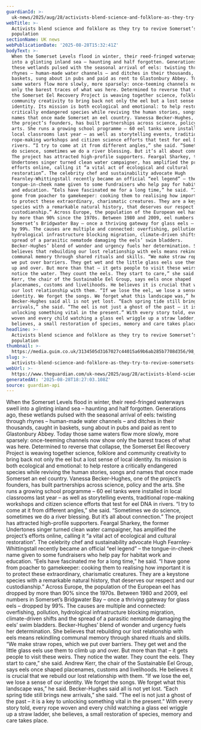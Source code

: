 ```yaml
---
guardianId: >-
  uk-news/2025/aug/28/activists-blend-science-and-folklore-as-they-try-to-revive-somersets-eel-population
webTitle: >-
  Activists blend science and folklore as they try to revive Somerset’s eel
  population
sectionName: UK news
webPublicationDate: '2025-08-28T15:32:41Z'
bodyText: >-
  When the Somerset Levels flood in winter, their reed-fringed waterways swell
  into a glinting inland sea – haunting and half forgotten. Generations ago,
  these wetlands pulsed with the seasonal arrival of eels: twisting through
  rhynes – human-made water channels – and ditches in their thousands, caught in
  baskets, sung about in pubs and paid as rent to Glastonbury Abbey. Today those
  same waters flow more slowly, more sparsely: once-teeming channels now show
  only the barest traces of what was here. Determined to reverse that collapse,
  the Somerset Eel Recovery Project is weaving together science, folklore and
  community creativity to bring back not only the eel but a lost sense of local
  identity. Its mission is both ecological and emotional: to help restore a
  critically endangered species while reviving the human stories, songs and
  names that once made Somerset an eel country. Vanessa Becker-Hughes, one of
  the project’s founders, has built partnerships across science, policy and the
  arts. She runs a growing school programme – 60 eel tanks were installed in
  local classrooms last year – as well as storytelling events, traditional
  rope-making workshops and citizen science efforts that test for eel DNA in
  rivers. “I try to come at it from different angles,” she said. “Sometimes we
  do science, sometimes we do a river blessing. But it’s all about connection.”
  The project has attracted high-profile supporters. Feargal Sharkey, the former
  Undertones singer turned clean water campaigner, has amplified the project’s
  efforts online, calling it “a vital act of ecological and cultural
  restoration”. The celebrity chef and sustainability advocate Hugh
  Fearnley-Whittingstall recently became an official “eel legend” – the
  tongue-in-cheek name given to some fundraisers who help pay for habitat work
  and education. “Eels have fascinated me for a long time,” he said. “I have
  gone from poacher to gamekeeper: cooking them to realising how important it is
  to protect these extraordinary, charismatic creatures. They are a keystone
  species with a remarkable natural history, that deserves our respect and our
  custodianship.” Across Europe, the population of the European eel has dropped
  by more than 90% since the 1970s. Between 1980 and 2009, eel numbers in
  Somerset’s Bridgwater Bay – once a thriving gateway for glass eels – dropped
  by 99%. The causes are multiple and connected: overfishing, pollution,
  hydrological infrastructure blocking migration, climate-driven shifts and the
  spread of a parasitic nematode damaging the eels’ swim bladders.
  Becker-Hughes’ blend of wonder and urgency fuels her determination. She
  believes that rebuilding our lost relationship with eels means rekindling
  communal memory through shared rituals and skills. “We make straw ropes, which
  we put over barriers. They get wet and the little glass eels use them to climb
  up and over. But more than that – it gets people to visit these weirs. They
  notice the water. They count the eels. They start to care,” she said. Andrew
  Kerr, the chair of the Sustainable Eel Group, says eels once shaped
  placenames, customs and livelihoods. He believes it is crucial that we rebuild
  our lost relationship with them. “If we lose the eel, we lose a sense of our
  identity. We forget the songs. We forget what this landscape was,” he said.
  Becker-Hughes said all is not yet lost. “Each spring tide still brings new
  arrivals,” she said. “The eel is not just a ghost of the past – it is a key to
  unlocking something vital in the present.” With every story told, every rope
  woven and every child watching a glass eel wriggle up a straw ladder, she
  believes, a small restoration of species, memory and care takes place.
headline: >-
  Activists blend science and folklore as they try to revive Somerset’s eel
  population
thumbnail: >-
  https://media.guim.co.uk/3134505d3167027c44015a69b6ab285b7708d356/98_0_464_371/464.jpg
slug: >-
  activists-blend-science-and-folklore-as-they-try-to-revive-somersets-eel-population
webUrl: >-
  https://www.theguardian.com/uk-news/2025/aug/28/activists-blend-science-and-folklore-as-they-try-to-revive-somersets-eel-population
generatedAt: '2025-08-28T18:27:03.108Z'
source: guardian-api
---
```

When the Somerset Levels flood in winter, their reed-fringed waterways swell into a glinting inland sea – haunting and half forgotten. Generations ago, these wetlands pulsed with the seasonal arrival of eels: twisting through rhynes – human-made water channels – and ditches in their thousands, caught in baskets, sung about in pubs and paid as rent to Glastonbury Abbey. Today those same waters flow more slowly, more sparsely: once-teeming channels now show only the barest traces of what was here. Determined to reverse that collapse, the Somerset Eel Recovery Project is weaving together science, folklore and community creativity to bring back not only the eel but a lost sense of local identity. Its mission is both ecological and emotional: to help restore a critically endangered species while reviving the human stories, songs and names that once made Somerset an eel country. Vanessa Becker-Hughes, one of the project’s founders, has built partnerships across science, policy and the arts. She runs a growing school programme – 60 eel tanks were installed in local classrooms last year – as well as storytelling events, traditional rope-making workshops and citizen science efforts that test for eel DNA in rivers. “I try to come at it from different angles,” she said. “Sometimes we do science, sometimes we do a river blessing. But it’s all about connection.” The project has attracted high-profile supporters. Feargal Sharkey, the former Undertones singer turned clean water campaigner, has amplified the project’s efforts online, calling it “a vital act of ecological and cultural restoration”. The celebrity chef and sustainability advocate Hugh Fearnley-Whittingstall recently became an official “eel legend” – the tongue-in-cheek name given to some fundraisers who help pay for habitat work and education. “Eels have fascinated me for a long time,” he said. “I have gone from poacher to gamekeeper: cooking them to realising how important it is to protect these extraordinary, charismatic creatures. They are a keystone species with a remarkable natural history, that deserves our respect and our custodianship.” Across Europe, the population of the European eel has dropped by more than 90% since the 1970s. Between 1980 and 2009, eel numbers in Somerset’s Bridgwater Bay – once a thriving gateway for glass eels – dropped by 99%. The causes are multiple and connected: overfishing, pollution, hydrological infrastructure blocking migration, climate-driven shifts and the spread of a parasitic nematode damaging the eels’ swim bladders. Becker-Hughes’ blend of wonder and urgency fuels her determination. She believes that rebuilding our lost relationship with eels means rekindling communal memory through shared rituals and skills. “We make straw ropes, which we put over barriers. They get wet and the little glass eels use them to climb up and over. But more than that – it gets people to visit these weirs. They notice the water. They count the eels. They start to care,” she said. Andrew Kerr, the chair of the Sustainable Eel Group, says eels once shaped placenames, customs and livelihoods. He believes it is crucial that we rebuild our lost relationship with them. “If we lose the eel, we lose a sense of our identity. We forget the songs. We forget what this landscape was,” he said. Becker-Hughes said all is not yet lost. “Each spring tide still brings new arrivals,” she said. “The eel is not just a ghost of the past – it is a key to unlocking something vital in the present.” With every story told, every rope woven and every child watching a glass eel wriggle up a straw ladder, she believes, a small restoration of species, memory and care takes place.
